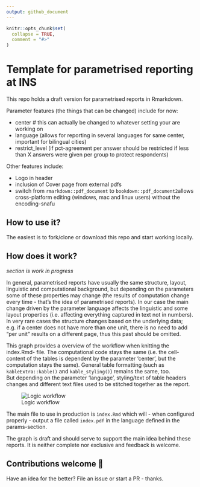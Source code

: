 ```yaml
---
output: github_document
---
```


<!-- README.md is generated from README.Rmd. Please edit that file -->

```r
knitr::opts_chunk$set(
  collapse = TRUE,
  comment = "#>"
)
```

<!-- badges: start -->
<!-- badges: end -->

# Template for parametrised reporting at INS

This repo holds a draft version for parametrised reports in Rmarkdown.  

Parameter features (the things that can be changed) include for now:  

 - center # this can actually be changed to whatever setting your are working on
 - language (allows for reporting in several languages for same center, important for bilingual cities)
 - restrict_level (if pct-agreement per answer should be restricted if less than X answers were given per group to protect respondents) 
 
 Other features include:  
 
 - Logo in header 
 - inclusion of Cover page from external pdfs 
 - switch from `rmarkdown::pdf_document` to `bookdown::pdf_document2`allows cross-platform editing (windows, mac and linux users) without the encoding-snafu  
 
 
## How to use it? 
 
The easiest is to fork/clone or download this repo and start working locally. 

## How does it work?  
 
 *section is work in progress*
 
 In general, parametrised reports have usually the same structure, layout, linguistic 
 and computational background, but depending on the parameters some of these properties 
 may change (the results of computation change every time - that's the idea of 
 parametrised reports).  In our case the main change driven by the parameter language 
 affects the linguistic and some layout properties (i.e. affecting everything captured 
 in text not in numbers). In very rare cases the structure changes based on the 
 underlying data; e.g. if a center does not have more than one unit, there is no need to 
 add "per unit" results on a different page, thus this past should be omitted.  
 
 This graph provides a overview of the workflow when knitting the index.Rmd-
 file. The computational code stays the same (i.e. the cell-content of the tables is 
 dependent by the parameter 'center', but the computation stays the same). General 
 table formatting (such as `kableExtra::kable()` and `kable_styling()`) remains the 
same, too.  
But depending on the parameter 'language', styling/text of table headers changes and 
different text files used to be stitched together as the report.  

![Logic workflow](vignettes/graph_tmpls-report.png)
 
 The main file to use in production is `index.Rmd` which will - when configured 
 properly - output a file called `index.pdf` in the language defined in the params-section.  
 
 The graph is  draft and should serve to support the main idea behind these 
 reports. It is neither complete nor exclusive and feedback is welcome.  
 
## Contributions welcome 👋
 
 Have an idea for the better? File an issue or start a PR - thanks. 
